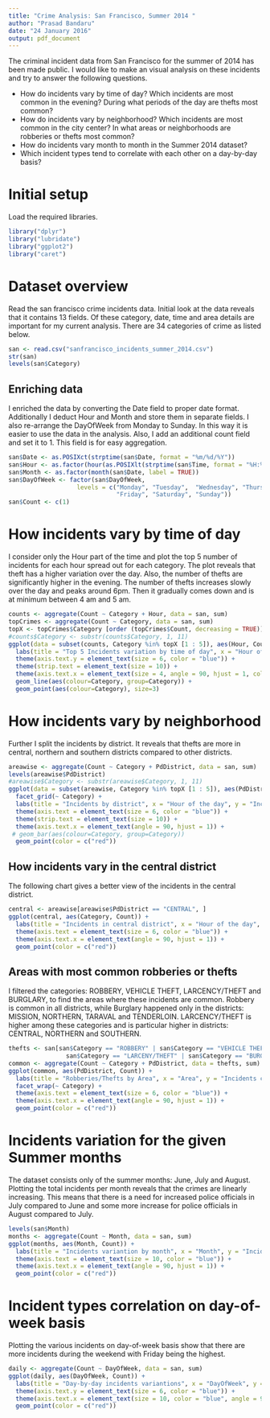 ```yaml
---
title: "Crime Analysis: San Francisco, Summer 2014 "
author: "Prasad Bandaru"
date: "24 January 2016"
output: pdf_document
---
```


The criminal incident data from San Francisco for the summer of 2014 has been made public. I would like to make an visual analysis on these incidents and try to answer the following questions.  

* How do incidents vary by time of day?  Which incidents are most common in the evening? During what periods of the day are thefts most common?
* How do incidents vary by neighborhood? Which incidents are most common in the city center? In what areas or neighborhoods are robberies or thefts most common?
* How do incidents vary month to month in the Summer 2014 dataset?
* Which incident types tend to correlate with each other on a day-by-day basis?

# Initial setup

Load the required libraries.

```r
library("dplyr")
library("lubridate")
library("ggplot2")
library("caret")
```

# Dataset overview
Read the san francisco crime incidents data. Initial look at the data reveals that it contains 13 fields. Of these category, date, time and area details are important for my current analysis. There are 34 categories of crime as listed below.

```r
san <- read.csv("sanfrancisco_incidents_summer_2014.csv")
str(san)
levels(san$Category)
```

## Enriching data
I enriched the data by converting the Date field to proper date format. Additionally I deduct Hour and Month and store them in separate fields. I also re-arrange the DayOfWeek from Monday to Sunday. In this way it is easier to use the data in the analysis. Also, I add an additional count field and set it to 1. This field is for easy aggregation.

```r
san$Date <- as.POSIXct(strptime(san$Date, format = "%m/%d/%Y"))
san$Hour <- as.factor(hour(as.POSIXlt(strptime(san$Time, format = "%H:%M"))))
san$Month <- as.factor(month(san$Date, label = TRUE))
san$DayOfWeek <- factor(san$DayOfWeek, 
                   levels = c("Monday", "Tuesday",  "Wednesday", "Thursday", 
                              "Friday", "Saturday", "Sunday"))
san$Count <- c(1)
```

# How incidents vary by time of day
I consider only the Hour part of the time and plot the top 5 number of incidents for each hour spread out for each category. The plot reveals that theft has a higher variation over the day. Also, the number of thefts are significantly higher in the evening. The number of thefts increases slowly over the day and peaks around 6pm. Then it gradually comes down and is at minimum between 4 am and 5 am.

```r
counts <- aggregate(Count ~ Category + Hour, data = san, sum)
topCrimes <- aggregate(Count ~ Category, data = san, sum)
topX <- topCrimes$Category [order (topCrimes$Count, decreasing = TRUE)]
#counts$Category <- substr(counts$Category, 1, 11)
ggplot(data = subset(counts, Category %in% topX [1 : 5]), aes(Hour, Count)) +
  labs(title = "Top 5 Incidents variation by time of day", x = "Hour of the day", y = "Incidents count") +
  theme(axis.text.y = element_text(size = 6, color = "blue")) +
  theme(strip.text = element_text(size = 10)) +
  theme(axis.text.x = element_text(size = 4, angle = 90, hjust = 1, color = "blue")) + 
  geom_line(aes(colour=Category, group=Category)) + 
  geom_point(aes(colour=Category), size=3)    
```


# How incidents vary by neighborhood
Further I split the incidents by district. It reveals that thefts are more in central, northern and southern districts compared to other districts. 

```r
areawise <- aggregate(Count ~ Category + PdDistrict, data = san, sum)
levels(areawise$PdDistrict)
#areawise$Category <- substr(areawise$Category, 1, 11)
ggplot(data = subset(areawise, Category %in% topX [1 : 5]), aes(PdDistrict, Count)) +
  facet_grid(~ Category) +
  labs(title = "Incidents by district", x = "Hour of the day", y = "Incidents count") +
  theme(axis.text = element_text(size = 6, color = "blue")) +
  theme(strip.text = element_text(size = 10)) +
  theme(axis.text.x = element_text(angle = 90, hjust = 1)) + 
 # geom_bar(aes(colour=Category, group=Category))
  geom_point(color = c("red"))
```

## How incidents vary in the central district
The following chart gives a better view of the incidents in the central district.

```r
central <- areawise[areawise$PdDistrict == "CENTRAL", ]
ggplot(central, aes(Category, Count)) +
  labs(title = "Incidents in central district", x = "Hour of the day", y = "Incidents count") +
  theme(axis.text = element_text(size = 6, color = "blue")) +
  theme(axis.text.x = element_text(angle = 90, hjust = 1)) + 
  geom_point(color = c("red"))
```

## Areas with most common robberies or thefts
I filtered the categories: ROBBERY, VEHICLE THEFT, LARCENCY/THEFT and BURGLARY, to find the areas where these incidents are common. Robbery is common in all districts, while Burglary happened only in the districts: MISSION, NORTHERN, TARAVAL and TENDERLOIN. LARCENCY/THEFT is higher among these categories and is particular higher in districts: CENTRAL, NORTHERN and SOUTHERN.

```r
thefts <- san[san$Category == "ROBBERY" | san$Category == "VEHICLE THEFT" |
                san$Category == "LARCENY/THEFT" | san$Category == "BURGLARY", ]
common <- aggregate(Count ~ Category + PdDistrict, data = thefts, sum)
ggplot(common, aes(PdDistrict, Count)) +
  labs(title = "Robberies/Thefts by Area", x = "Area", y = "Incidents count") +
  facet_wrap(~ Category) +   
  theme(axis.text = element_text(size = 6, color = "blue")) +
  theme(axis.text.x = element_text(angle = 90, hjust = 1)) +
  geom_point(color = c("red"))
```

# Incidents variation for the given Summer months
The dataset consists only of the summer months: June, July and August. Plotting the total incidents per month reveals that the crimes are linearly increasing. This means that there is a need for increased police officials in July compared to June and some more increase for police officials in August compared to July.

```r
levels(san$Month)
months <- aggregate(Count ~ Month, data = san, sum)
ggplot(months, aes(Month, Count)) +
  labs(title = "Incidents variantion by month", x = "Month", y = "Incidents count") +
  theme(axis.text = element_text(size = 10, color = "blue")) +
  theme(axis.text.x = element_text(angle = 90, hjust = 1)) + 
  geom_point(color = c("red")) 
```

# Incident types correlation on day-of-week basis
Plotting the various incidents on day-of-week basis show that there are more incidents during the weekend with Friday being the highest.

```r
daily <- aggregate(Count ~ DayOfWeek, data = san, sum)
ggplot(daily, aes(DayOfWeek, Count)) + 
  labs(title = "Day-by-day incidents variantions", x = "DayOfWeek", y = "Incidents count") +
  theme(axis.text.y = element_text(size = 6, color = "blue")) +
  theme(axis.text.x = element_text(size = 10, color = "blue", angle = 90, hjust = 1)) + 
  geom_point(color = c("red"))
```


